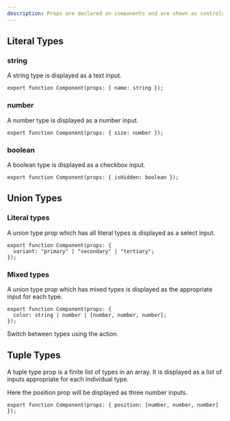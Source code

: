 ```yaml
---
description: Props are declared on components and are shown as controls in the context area.
---
```



## Literal Types

### string

A string type is displayed as a text input.

```tsx /name: string/
export function Component(props: { name: string });
```

### number

A number type is displayed as a number input.

```tsx /size: number/
export function Component(props: { size: number });
```

### boolean

A boolean type is displayed as a checkbox input.

```tsx /isHidden: boolean/
export function Component(props: { isHidden: boolean });
```

## Union Types

### Literal types

A union type prop which has all literal types is displayed as a select input.

```tsx /variant: "primary" | "secondary" | "tertiary"/
export function Component(props: {
  variant: "primary" | "secondary" | "tertiary";
});
```

### Mixed types

A union type prop which has mixed types is displayed as the appropriate input for each type.

```tsx /color: string | number | [number, number, number]/
export function Component(props: {
  color: string | number | [number, number, number];
});
```

Switch between types using the <ActionLink name="Switch Prop Type" icon={SwitchIcon} /> action.

## Tuple Types

A tuple type prop is a finite list of types in an array. It is displayed as a list of inputs appropriate for each individual type.

Here the position prop will be displayed as three number inputs.

```tsx /position: [number, number, number]/
export function Component(props: { position: [number, number, number] });
```
